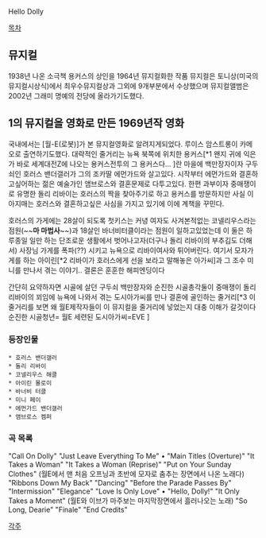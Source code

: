 Hello Dolly

[[목차]]
== 뮤지컬 ==
1938년 나온 소극책 용커스의 상인을 1964년 뮤지컬화한 작품 뮤지컬은 토니상(미국의 뮤지컬시상식)에서 최우수뮤지컬상과 그외에 9개부분에서 수상했으며 뮤지컬앨범은 2002년 그래미 명예의 전당에 올라가기도했다. 


== 1의 뮤지컬을 영화로 만든 1969년작 영화 == 
국내에서는 [월-E(로봇)]가 본 뮤지컬영화로 알려지게되었다. 루이스 암스트롱이 카메오로 출연하기도했다.
대략적인 줄거리는 뉴욕 북쪽에 위치한 용커스[*1 왠지 귀에 익은가 바로 세계대전Z에 나오는 용커스전투의 그 용커스다... ]란 마을에 백만장자이자 구두쇠인 호러스 밴더갤러가 그의 조카딸 에먼가드와 살고있다. 시작부터 에먼가드와 결혼하고싶어하는 젊은 예술가인 앰브로스와 결혼문제로 다투고있다. 한편 과부이자 중매쟁이로 유명한 돌리 리바이는 호러스의 짝을 찾아주기로 하고 용커스를 방문하지만 사실 이 아지매는 호러스와 결혼하고싶은 사심을 가지고 있기에 이에 계책을 꾸민다. 

호러스의 가게에는 28살이 되도록 첫키스는 커녕 여자도 사겨본적없는 코넬리우스라는 점원(~~'''마 마법사'''~~)과 18살인 바너비터클이라는 점원이 일하고있었는데 이 둘은 하루종일 일만 하는 단조로운 생활에서 벗어나고자(더구나 돌리 리바이의 부추김도 더해서) 사장님 가게를 폭파(??) 시키고 뉴욕으로 리바이여사와 튀어버린다. 여기서 모자가게를 하는 아이린[*2 리바이가 호러스에게 선을 보라고 말해놓은 아가씨]과 그 조수 미니를 만나서 겪는 이야기.. 결론은 훈훈한 해피엔딩이다  

간단히 요약하자면 시골에 살던 구두쇠 백만장자와 순진한 시골총각둘이 중매쟁이 돌리 리바이의 꾀임에 뉴욕에 나와서 겪는 도시아가씨를 만나 결혼에 골인하는 줄거리[*3 이 줄거리를 보면 왜 월E제작자들이 이 뮤지컬을 줄거리에 넣었는지 대충 이해가 갈것이다 순진한 시골청년= 월E 세련된 도시아가씨=EVE ]     

=== 등장인물 ===
 * 호러스 밴더갤러
 * 돌리 리바이
 * 코넬리우스 해클
 * 아이린 몰로이
 * 바너비 터클 
 * 미니 페이
 * 에먼가드 밴더갤러
 * 앰브로스 켐퍼 


=== 곡 목록 ===
"Call On Dolly" 
"Just Leave Everything To Me" • 
"Main Titles (Overture)" 
"It Takes a Woman" 
"It Takes a Woman (Reprise)" 
"Put on Your Sunday Clothes" (월E에서 맨 처음 오프닝과 초반에 모자로 춤추는 장면에서 나온 노래다)
"Ribbons Down My Back" 
"Dancing" 
"Before the Parade Passes By"
"Intermission" 
"Elegance" 
"Love Is Only Love" • 
"Hello, Dolly!"  
"It Only Takes a Moment" (월E와 이브가 마주보는 마지막장면에서 흘러나오는 노래)
"So Long, Dearie" 
"Finale" 
"End Credits" 

[[각주]]



